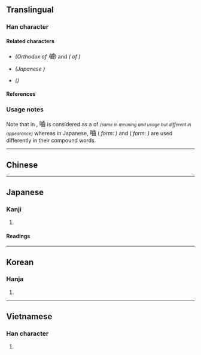 {{also|齧|噛|啮}}
{{character info/new}}
==Translingual==
{{Han simplified forms|[[齧]]/<small>嚙</small>/<small>[[囓]]</small>|[[噛]]∣[[𪘂]]|啮|ex=y}}

===Han character===
{{Han char|rn=30|rad=口|as=15|sn=18|four=61072|canj=RYMU|ids=⿰口齒}}

====Related characters====
* {{l|mul|[[齧]]}} ''(Orthodox {{w|Traditional Chinese characters|traditional form}} of <big>嚙</big>)'' and {{l|mul|[[囓]]}} ''({{w|Variant Chinese characters|Variant}} {{w|Traditional Chinese characters|traditional form}} of {{l|mul|齧}})''
* {{l|mul|[[噛]]}} ''(Japanese {{w|shinjitai}})''
* {{l|mul|[[啮]]}} ''({{w|Simplified Chinese}})''

====References====
{{Han ref|kx=0212.410|dkj=04516|dj=0435.240|hdz=10699.140|uh=5699}}

===Usage notes===
Note that in {{w|traditional Chinese}}, <big>嚙</big> is considered as a {{w|Variant Chinese characters|variant form}} of {{l|mul|齧}} <small>''(same in meaning and usage but different in appearance)''</small> whereas in Japanese, <big>嚙</big> (''{{w|shinjitai}} form: {{l|mul|噛}})'' and {{l|mul|齧}} (''{{w|shinjitai}} form: {{l|mul|𪘂}})'' are used differently in their compound words.

----

==Chinese==
{{zh-see|齧}}

----

==Japanese==
{{ja-kanji forms|噛|嚙}}

===Kanji===
{{ja-kanji|grade=|rs=口15|shin=噛}}

# {{kyujitai|噛}} {{gloss|to [[bite]]; to [[chew]]; to [[gnaw]]}}

====Readings====
{{ja-readings
|on=ごう
|kun=かじ-る, か-む
}}

----

==Korean==

===Hanja===
{{ko-hanja|hangeul=[[교]]|rv=gyo|mr=kyo}}

# {{defn|lang=ko|sort=口15}}

----

==Vietnamese==

===Han character===
{{vi-hantu|[[rỉ]]|rs=口15}}

# {{defn|lang=vi|sort=口15}}